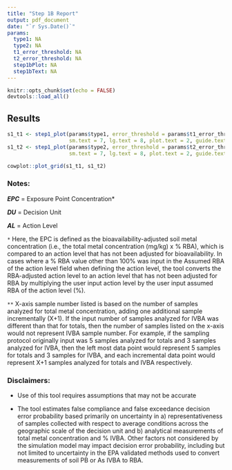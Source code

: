 ```yaml
---
title: "Step 1B Report"
output: pdf_document
date: "`r Sys.Date()`"
params:
  type1: NA
  type2: NA
  t1_error_threshold: NA
  t2_error_threshold: NA
  step1bPlot: NA
  step1bText: NA
---
```


```r
knitr::opts_chunk$set(echo = FALSE)
devtools::load_all()
```

## Results

```r

s1_t1 <- step1_plot(params$type1, error_threshold = params$t1_error_threshold,
                    sm.text = 7, lg.text = 8, plot.text = 2, guide.text = 8)
s1_t2 <- step1_plot(params$type2, error_threshold = params$t2_error_threshold, 
                    sm.text = 7, lg.text = 8, plot.text = 2, guide.text = 8)

cowplot::plot_grid(s1_t1, s1_t2)

```

### Notes:

***EPC*** = Exposure Point Concentration*

***DU*** = Decision Unit

***AL*** = Action Level
  
`*` Here, the EPC is defined as the bioavailability-adjusted soil metal concentration (i.e., the total metal concentration (mg/kg) x % RBA), which is compared to an action level that has not been adjusted for bioavailability. In cases where a % RBA value other than 100% was input in the Assumed RBA of the action level field when defining the action level, the tool converts the RBA-adjusted action level to an action level that has not been adjusted for RBA by multiplying the user input action level by the user input assumed RBA of the action level (%).

`**` X-axis sample number listed is based on the number of samples analyzed for total metal concentration, adding one additional sample incrementally (X+1). If the input number of samples analyzed for IVBA was different than that for totals, then the number of samples listed on the x-axis would not represent IVBA sample number. For example, if the sampling protocol originally input was 5 samples analyzed for totals and 3 samples analyzed for IVBA, then the left most data point would represent 5 samples for totals and 3 samples for IVBA, and each incremental data point would represent X+1 samples analyzed for totals and IVBA respectively.

### Disclaimers:

* Use of this tool requires assumptions that may not be accurate

* The tool estimates false compliance and false exceedance decision error probability based primarily on uncertainty in a) representativeness of samples collected with respect to average conditions across the geographic scale of the decision unit and b) analytical measurements of total metal concentration and % IVBA. Other factors not considered by the simulation model may impact decision error probability, including but not limited to uncertainty in the EPA validated methods used to convert measurements of soil PB or As IVBA to RBA.
